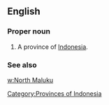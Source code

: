 ==English==

===Proper noun===
{{en-proper noun}}

# A province of [[Indonesia]].

===See also===
[[w:North Maluku]]

[[Category:Provinces of Indonesia]]